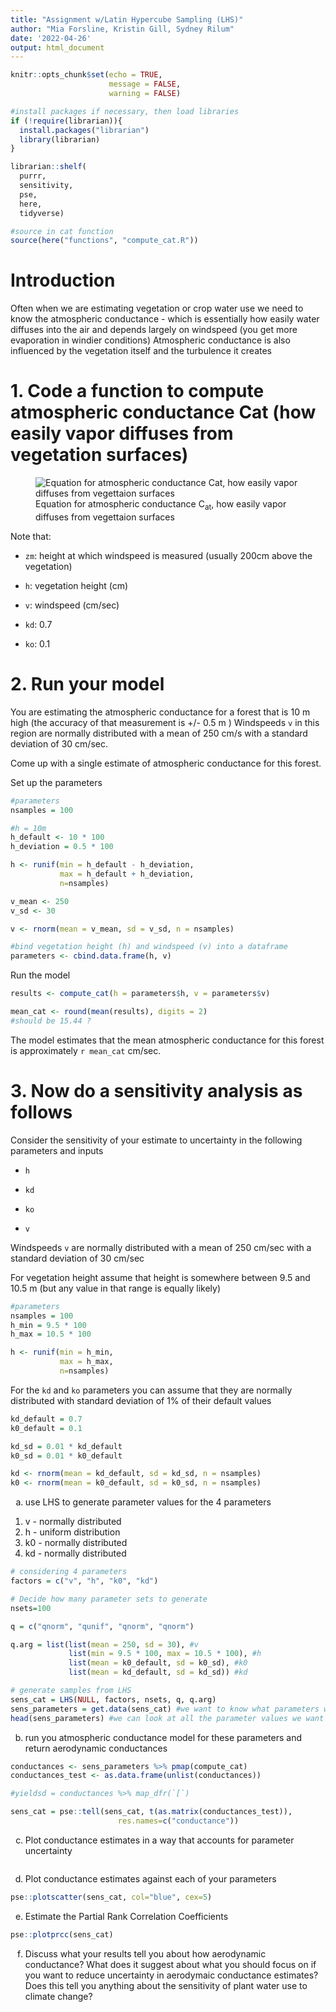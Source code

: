```yaml
---
title: "Assignment w/Latin Hypercube Sampling (LHS)"
author: "Mia Forsline, Kristin Gill, Sydney Rilum"
date: '2022-04-26'
output: html_document
---
```


```r
knitr::opts_chunk$set(echo = TRUE,
                      message = FALSE, 
                      warning = FALSE)

#install packages if necessary, then load libraries
if (!require(librarian)){
  install.packages("librarian")
  library(librarian)
}

librarian::shelf(
  purrr,
  sensitivity,
  pse,
  here,
  tidyverse)

#source in cat function 
source(here("functions", "compute_cat.R"))
```

# Introduction

Often when we are estimating vegetation or crop water use we need to know the atmospheric conductance - which is essentially how easily water diffuses into the air and depends largely on windspeed (you get more evaporation in windier conditions) Atmospheric conductance is also influenced by the vegetation itself and the turbulence it creates

# 1. Code a function to compute atmospheric conductance Cat (how easily vapor diffuses from vegetation surfaces)

![Equation for atmospheric conductance C~at~, how easily vapor diffuses from vegettaion surfaces](images/hw4_equation.png)

Note that:

-   `zm`: height at which windspeed is measured (usually 200cm above the vegetation)

-   `h`: vegetation height (cm)

-   `v`: windspeed (cm/sec)

-   `kd`: 0.7

-   `ko`: 0.1

# 2. Run your model

You are estimating the atmospheric conductance for a forest that is 10 m high (the accuracy of that measurement is +/- 0.5 m ) Windspeeds `v` in this region are normally distributed with a mean of 250 cm/s with a standard deviation of 30 cm/sec.

Come up with a single estimate of atmospheric conductance for this forest.

Set up the parameters 
```r
#parameters
nsamples = 100

#h = 10m
h_default <- 10 * 100 
h_deviation = 0.5 * 100

h <- runif(min = h_default - h_deviation, 
           max = h_default + h_deviation,
           n=nsamples)

v_mean <- 250
v_sd <- 30

v <- rnorm(mean = v_mean, sd = v_sd, n = nsamples)

#bind vegetation height (h) and windspeed (v) into a dataframe 
parameters <- cbind.data.frame(h, v)
```

Run the model 
```r
results <- compute_cat(h = parameters$h, v = parameters$v)

mean_cat <- round(mean(results), digits = 2)
#should be 15.44 ?
```

The model estimates that the mean atmospheric conductance for this forest is approximately `r mean_cat` cm/sec. 

# 3. Now do a sensitivity analysis as follows

Consider the sensitivity of your estimate to uncertainty in the following parameters and inputs

-   `h`

-   `kd`

-   `ko`

-   `v`

Windspeeds `v` are normally distributed with a mean of 250 cm/sec with a standard deviation of 30 cm/sec

For vegetation height assume that height is somewhere between 9.5 and 10.5 m (but any value in that range is equally likely)

```r
#parameters
nsamples = 100
h_min = 9.5 * 100
h_max = 10.5 * 100

h <- runif(min = h_min, 
           max = h_max,
           n=nsamples)
```


For the `kd` and `ko` parameters you can assume that they are normally distributed with standard deviation of 1% of their default values

```r
kd_default = 0.7
k0_default = 0.1 

kd_sd = 0.01 * kd_default
k0_sd = 0.01 * k0_default

kd <- rnorm(mean = kd_default, sd = kd_sd, n = nsamples)
k0 <- rnorm(mean = k0_default, sd = k0_sd, n = nsamples)
```

a)  use LHS to generate parameter values for the 4 parameters
1. v - normally distributed
2. h - uniform distribution 
3. k0 - normally distributed
4. kd - normally distributed 

```r
# considering 4 parameters
factors = c("v", "h", "k0", "kd")

# Decide how many parameter sets to generate
nsets=100

q = c("qnorm", "qunif", "qnorm", "qnorm")

q.arg = list(list(mean = 250, sd = 30), #v
             list(min = 9.5 * 100, max = 10.5 * 100), #h
             list(mean = k0_default, sd = k0_sd), #k0
             list(mean = kd_default, sd = kd_sd)) #kd

# generate samples from LHS
sens_cat = LHS(NULL, factors, nsets, q, q.arg) 
sens_parameters = get.data(sens_cat) #we want to know what parameters we want to run 
head(sens_parameters) #we can look at all the parameter values we want to run - we will have 100 parameter sets 
```

b)  run you atmospheric conductance model for these parameters and return aerodynamic conductances

```r
conductances <- sens_parameters %>% pmap(compute_cat) 
conductances_test <- as.data.frame(unlist(conductances))

#yieldsd = conductances %>% map_dfr(`[`)

sens_cat = pse::tell(sens_cat, t(as.matrix(conductances_test)),
                        res.names=c("conductance"))
```


c)  Plot conductance estimates in a way that accounts for parameter uncertainty

```r

```


d)  Plot conductance estimates against each of your parameters

```r
pse::plotscatter(sens_cat, col="blue", cex=5)
```


e)  Estimate the Partial Rank Correlation Coefficients

```r
pse::plotprcc(sens_cat)
```


f)  Discuss what your results tell you about how aerodynamic conductance? What does it suggest about what you should focus on if you want to reduce uncertainty in aerodymaic conductance estimates? Does this tell you anything about the sensitivity of plant water use to climate change?
